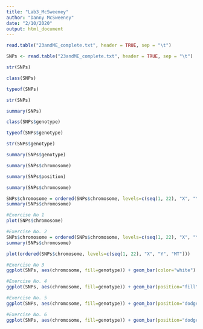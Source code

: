 ```yaml
---
title: "Lab3_McSweeney"
author: "Danny McSweeney"
date: "2/10/2020"
output: html_document
---
```



```r
read.table("23andME_complete.txt", header = TRUE, sep = "\t")
```

```r
SNPs <- read.table("23andME_complete.txt", header = TRUE, sep = "\t")
```

```r
str(SNPs)
```

```r
class(SNPs)
```

```r
typeof(SNPs)
```

```r
str(SNPs)
```


```r
summary(SNPs)
```

```r
class(SNPs$genotype)
```


```r
typeof(SNPs$genotype)
```


```r
str(SNPs$genotype)
```


```r
summary(SNPs$genotype)
```

```r
summary(SNPs$chromosome)
```


```r
summary(SNPs$position)
```


```r
summary(SNPs$chromosome)
```


```r
SNPs$chromosome = ordered(SNPs$chromosome, levels=c(seq(1, 22), "X", "Y", "MT"))
summary(SNPs$chromosome)
```

```r
#Exercise No 1
plot(SNPs$chromosome)
```


```r
#Exercise No. 2
SNPs$chromosome = ordered(SNPs$chromosome, levels=c(seq(1, 22), "X", "Y", "MT"))
summary(SNPs$chromosome)
```


```r
plot(ordered(SNPs$chromosome, levels=c(seq(1, 22), "X", "Y", "MT")))
```


```r
#Exercise No 3
ggplot(SNPs, aes(chromosome, fill=genotype)) + geom_bar(color="white") 
```

```r
#Exercise No. 4
ggplot(SNPs, aes(chromosome, fill=genotype)) + geom_bar(position="fill")
```
```r
#Exercise No. 5
ggplot(SNPs, aes(chromosome, fill=genotype)) + geom_bar(position="dodge")
```


```r
#Exercise No. 6
ggplot(SNPs, aes(chromosome, fill=genotype)) + geom_bar(position="dodge") + facet_wrap(~chromosome)
```

